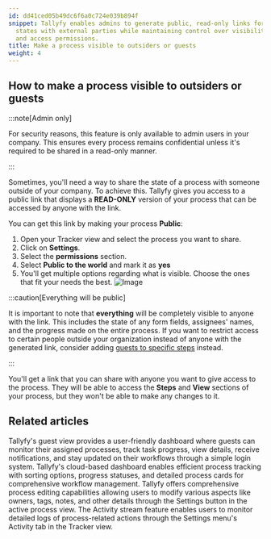 ```yaml
---
id: dd41ced05b49dc6f6a0c724e039b894f
snippet: Tallyfy enables admins to generate public, read-only links for sharing process
  states with external parties while maintaining control over visibility settings
  and access permissions.
title: Make a process visible to outsiders or guests
weight: 4
---
```


## How to make a process visible to outsiders or guests

:::note[Admin only]

For security reasons, this feature is only available to admin users in your company. This ensures every process remains confidential unless it's required to be shared in a read-only manner.

:::

Sometimes, you'll need a way to share the state of a process with someone outside of your company. To achieve this. Tallyfy gives you access to a public link that displays a **READ-ONLY** version of your process that can be accessed by anyone with the link.

You can get this link by making your process **Public**:

1. Open your Tracker view and select the process you want to share.
2. Click on **Settings**.
3. Select the **permissions** section.
4. Select **Public to the world** and mark it as **yes**
5. You'll get multiple options regarding what is visible. Choose the ones that fit your needs the best.
   ![Image](https://screenshots.tallyfy.com/tallyfy%2Fpro%2Fdesktop-light-make-process-public-to-world.png)

:::caution[Everything will be public]

It is important to note that **everything** will be completely visible to anyone with the link. This includes the state of any form fields, assignees' names, and the progress made on the entire process. If you want to restrict access to certain people outside your organization instead of anyone with the generated link, consider adding [guests to specific steps](/products/pro/documenting/guests/how-can-i-assign-tasks-to-guest-users-in-tallyfy/) instead.

:::

You'll get a link that you can share with anyone you want to give access to the process. They will be able to access the **Steps** and **View** sections of your process, but they won't be able to make any changes to it.


## Related articles
<CardGrid>
<LinkTitleCard header="<b>Guests > The guest view</b>" href="/products/pro/documenting/guests/how-can-guests-monitor-their-processes-on-tallyfy/" > Tallyfy's guest view provides a user-friendly dashboard where guests can monitor their assigned processes, track task progress, view details, receive notifications, and stay updated on their workflows through a simple login system. </LinkTitleCard>
<LinkTitleCard header="<b>Tracker View > Manage and track my processes</b>" href="/products/pro/tracking-and-tasks/tracker-view/how-can-i-manage-and-track-my-processes-on-tallyfy/" > Tallyfy's cloud-based dashboard enables efficient process tracking with sorting options, progress statuses, and detailed process cards for comprehensive workflow management. </LinkTitleCard>
<LinkTitleCard header="<b>Edit Processes > Edit tasks and process properties</b>" href="/products/pro/tracking-and-tasks/processes/edit-processes/how-can-i-edit-tasks-and-processes-in-tallyfy/" > Tallyfy offers comprehensive process editing capabilities allowing users to modify various aspects like owners, tags, notes, and other details through the Settings button in the active process view. </LinkTitleCard>
<LinkTitleCard header="<b>Tracker View > Check process activity</b>" href="/products/pro/tracking-and-tasks/tracker-view/how-can-i-track-process-activities-on-tallyfy/" > The Activity stream feature enables users to monitor detailed logs of process-related actions through the Settings menu's Activity tab in the Tracker view. </LinkTitleCard>
</CardGrid>